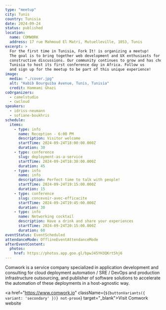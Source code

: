 ```yaml
---
type: "meetup"
city: Tunis
country: Tunisia
date: 2024-09-24
status: published
location:
  name: COMWORK
  address: 17 rue Mahmoud El Matri, Mutuelleville, 1053, Tunis
excerpt: >
  For the first time in Tunisia, Fork It! is organizing a meetup!
  The goal is to bring together web development and UX enthusiasts for meetings focused on sharing experiences and
  constructive discussions. Our community continues to grow and has chosen
  Tunisia to host its first conference day in Africa. Follow us
  and sign up for the meetup to be part of this unique experience!
image:
  media: "./cover.jpg"
  alt: "Habib Bourguiba Avenue, Tunis, Tunisia"
  credit: Hammami Ghazi
coOrganizers:
  - camelstudio
  - cwcloud
speakers:
  - idriss-neumann
  - sofiane-boukhris
schedule:
  items:
    - type: info
      name: Reception - 6:00 PM
      description: Visitor welcome
      startTime: 2024-09-24T18:00:00.000Z
      duration: 30
    - type: conference
      slug: deployment-as-a-service
      startTime: 2024-09-24T18:30:00.000Z
      duration: 45
    - type: info
      name: info
      description: Perfect time to talk with people!
      startTime: 2024-09-24T19:15:00.000Z
      duration: 15
    - type: conference
      slug: concevoir-avec-efficacite
      startTime: 2024-09-24T19:45:00.000Z
      duration: 30
    - type: info
      name: Networking cocktail
      description: Have a drink and share your experiences
      startTime: 2024-09-24T20:15:00.000Z
      duration: 60
eventStatus: EventScheduled
attendanceMode: OfflineEventAttendanceMode
afterEventContent:
  photos:
    href: https://photos.app.goo.gl/bpwJ45YH3QKrt5hj6
---
```



Comwork is a service company specialized in application
development and consulting for cloud deployment automation / SRE
/ DevOps and production infrastructure outsourcing, and
publisher of software solutions to accelerate the automation of
these deployments in a host-agnostic way.

<a  href="https://www.comwork.io" className={`${buttonVariants({ variant: 'secondary' })} not-prose`}  target="_blank">Visit Comwork website</a>
